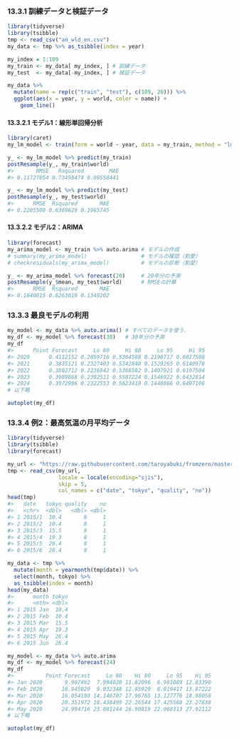### 13.3.1 訓練データと検証データ

```r
library(tidyverse)
library(tsibble)
tmp <- read_csv("an_wld_en.csv")
my_data <- tmp %>% as_tsibble(index = year)

my_index = 1:109
my_train <- my_data[ my_index, ] # 訓練データ
my_test  <- my_data[-my_index, ] # 検証データ

my_data %>%
  mutate(name = rep(c("train", "test"), c(109, 20))) %>%
  ggplot(aes(x = year, y = world, color = name)) +
    geom_line()
```

#### 13.3.2.1 モデル1：線形単回帰分析

```r
library(caret)
my_lm_model <- train(form = world ~ year, data = my_train, method = "lm")

y_ <- my_lm_model %>% predict(my_train)
postResample(y_, my_train$world)
#>       RMSE   Rsquared        MAE 
#> 0.11727054 0.73458474 0.09558441 
```

```r
y_ <- my_lm_model %>% predict(my_test)
postResample(y_, my_test$world)
#>      RMSE  Rsquared       MAE 
#> 0.2205509 0.6369629 0.1965745 
```

#### 13.3.2.2 モデル2：ARIMA

```r
library(forecast)
my_arima_model <- my_train %>% auto.arima # モデルの作成
# summary(my_arima_model)                 # モデルの確認（割愛）
# checkresiduals(my_arima_model)          # モデルの診断（割愛）

y_ <- my_arima_model %>% forecast(20)     # 20年分の予測
postResample(y_$mean, my_test$world)      # RMSEの計算
#>      RMSE  Rsquared       MAE 
#> 0.1640015 0.6263019 0.1349202 
```

### 13.3.3 最良モデルの利用

```r
my_model <- my_data %>% auto.arima() # すべてのデータを使う．
my_df <- my_model %>% forecast(30)   # 30年分の予測
my_df
#>      Point Forecast     Lo 80     Hi 80     Lo 95     Hi 95
#> 2020      0.4112152 0.2859716 0.5364588 0.2196717 0.6027588
#> 2021      0.3835121 0.2327403 0.5342840 0.1529265 0.6140978
#> 2022      0.3802712 0.2236842 0.5368582 0.1407921 0.6197504
#> 2023      0.3989868 0.2392511 0.5587224 0.1546922 0.6432814
#> 2024      0.3972986 0.2322553 0.5623419 0.1448866 0.6497106
# 以下略
```

```r
autoplot(my_df)
```

### 13.3.4 例2：最高気温の月平均データ

```r
library(tidyverse)
library(tsibble)
library(forecast)

my_url <- "https://raw.githubusercontent.com/taroyabuki/fromzero/master/data/tokyo-max-temp-2015--2019.csv"
tmp <- read_csv(my_url,
                locale = locale(encoding="sjis"),
                skip = 5,
                col_names = c("date", "tokyo", "quality", "no"))
head(tmp)
#>   date   tokyo quality    no
#>   <chr>  <dbl>   <dbl> <dbl>
#> 1 2015/1  10.4       8     1
#> 2 2015/2  10.4       8     1
#> 3 2015/3  15.5       8     1
#> 4 2015/4  19.3       8     1
#> 5 2015/5  26.4       8     1
#> 6 2015/6  26.4       8     1
```

```r
my_data <- tmp %>%
  mutate(month = yearmonth(tmp$date)) %>%
  select(month, tokyo) %>%
  as_tsibble(index = month)
head(my_data)
#>      month tokyo
#>      <mth> <dbl>
#> 1 2015 Jan  10.4
#> 2 2015 Feb  10.4
#> 3 2015 Mar  15.5
#> 4 2015 Apr  19.3
#> 5 2015 May  26.4
#> 6 2015 Jun  26.4
```

```r
my_model <- my_data %>% auto.arima
my_df <- my_model %>% forecast(24)
my_df
#>          Point Forecast     Lo 80    Hi 80     Lo 95    Hi 95
#> Jan 2020       9.907492  7.994020 11.82096  6.981089 12.83390
#> Feb 2020      10.945820  9.032348 12.85929  8.019417 13.87222
#> Mar 2020      16.054180 14.140707 17.96765 13.127776 18.98058
#> Apr 2020      20.351972 18.438499 22.26544 17.425568 23.27838
#> May 2020      24.994716 23.081244 26.90819 22.068313 27.92112
# 以下略
```

```r
autoplot(my_df)
```

